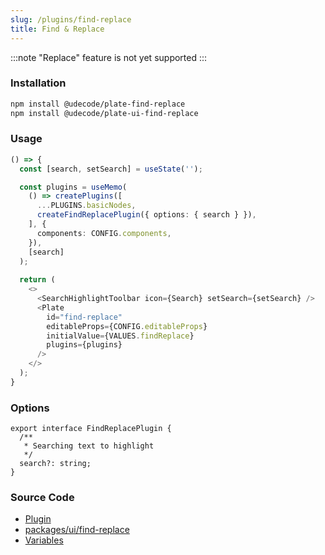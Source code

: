 ```yaml
---
slug: /plugins/find-replace
title: Find & Replace
---
```


:::note
"Replace" feature is not yet supported
:::

### Installation

```bash npm2yarn
npm install @udecode/plate-find-replace
npm install @udecode/plate-ui-find-replace
```

### Usage

```ts live
() => {
  const [search, setSearch] = useState('');

  const plugins = useMemo(
    () => createPlugins([
      ...PLUGINS.basicNodes,
      createFindReplacePlugin({ options: { search } }),
    ], {
      components: CONFIG.components,
    }),
    [search]
  );
  
  return (
    <>
      <SearchHighlightToolbar icon={Search} setSearch={setSearch} />
      <Plate
        id="find-replace"
        editableProps={CONFIG.editableProps}
        initialValue={VALUES.findReplace}
        plugins={plugins}
      />
    </>
  );
}
```

### Options

```tsx
export interface FindReplacePlugin {
  /**
   * Searching text to highlight
   */
  search?: string;
}
```

### Source Code

- [Plugin](https://github.com/udecode/plate/blob/main/packages/decorators/find-replace/src/createFindReplacePlugin.ts)
- [packages/ui/find-replace](https://github.com/udecode/plate/tree/main/packages/ui/find-replace/src)
- [Variables](https://github.com/udecode/plate/blob/main/examples/docusaurus/src/live/live.tsx)
